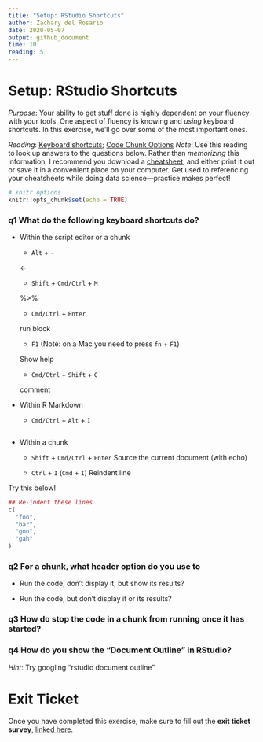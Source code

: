 ```yaml
---
title: "Setup: RStudio Shortcuts"
author: Zachary del Rosario
date: 2020-05-07
output: github_document
time: 10
reading: 5
---
```


# Setup: RStudio Shortcuts

*Purpose*: Your ability to get stuff done is highly dependent on your fluency
with your tools. One aspect of fluency is knowing and *using* keyboard
shortcuts. In this exercise, we'll go over some of the most important ones.

*Reading*: [Keyboard
shortcuts](https://support.rstudio.com/hc/en-us/articles/200711853-Keyboard-Shortcuts); [Code Chunk Options](https://rmarkdown.rstudio.com/lesson-3.html)
*Note*: Use this reading to look up answers to the questions below. Rather than
*memorizing* this information, I recommend you download a
[cheatsheet](https://rstudio.com/wp-content/uploads/2016/01/rstudio-IDE-cheatsheet.pdf),
and either print it out or save it in a convenient place on your computer. Get
used to referencing your cheatsheets while doing data science---practice makes
perfect!

```r
# knitr options
knitr::opts_chunk$set(echo = TRUE)
```

### __q1__ What do the following keyboard shortcuts do?

* Within the script editor or a chunk

    * `Alt` + `-`
    
    <-


    * `Shift` + `Cmd/Ctrl` + `M`

    %>%

    * `Cmd/Ctrl` + `Enter`

    run block

    * `F1` (Note: on a Mac you need to press `fn` + `F1`)

    Show help

	* `Cmd/Ctrl` + `Shift` + `C`

    comment


* Within R Markdown

    * `Cmd/Ctrl` + `Alt` + `I`

```r

```


* Within a chunk

    * `Shift` + `Cmd/Ctrl` + `Enter`
    Source the current document (with echo)

    * `Ctrl` + `I` (`Cmd` + `I`)
    Reindent line

Try this below!

```r
## Re-indent these lines
c(
  "foo",
  "bar",
  "goo",
  "gah"
)
```


### __q2__ For a chunk, what header option do you use to

* Run the code, don't display it, but show its results?


* Run the code, but don't display it or its results?


### __q3__ How do stop the code in a chunk from running once it has started?


### __q4__ How do you show the "Document Outline" in RStudio?

*Hint*: Try googling "rstudio document outline"


<!-- include-exit-ticket -->
# Exit Ticket
<!-- -------------------------------------------------- -->

Once you have completed this exercise, make sure to fill out the **exit ticket survey**, [linked here](https://docs.google.com/forms/d/e/1FAIpQLSeuq2LFIwWcm05e8-JU84A3irdEL7JkXhMq5Xtoalib36LFHw/viewform?usp=pp_url&entry.693978880=e-setup04-rstudio-shortcuts-assignment.Rmd).
